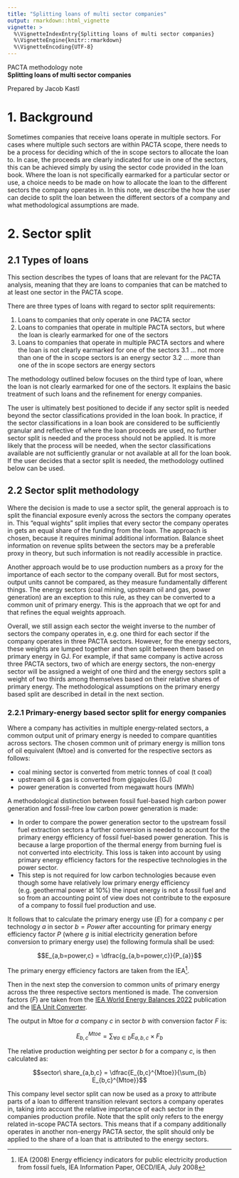 ```yaml
---
title: "Splitting loans of multi sector companies"
output: rmarkdown::html_vignette
vignette: >
  %\VignetteIndexEntry{Splitting loans of multi sector companies}
  %\VignetteEngine{knitr::rmarkdown}
  %\VignetteEncoding{UTF-8}
---
```


PACTA methodology note\
**Splitting loans of multi sector companies**

Prepared by Jacob Kastl

# 1. Background

Sometimes companies that receive loans operate in multiple sectors. For cases where multiple such sectors are within PACTA scope, there needs to be a process for deciding which of the in scope sectors to allocate the loan to. In case, the proceeds are clearly indicated for use in one of the sectors, this can be achieved simply by using the sector code provided in the loan book. Where the loan is not specifically earmarked for a particular sector or use, a choice needs to be made on how to allocate the loan to the different sectors the company operates in. In this note, we describe the how the user can decide to split the loan between the different sectors of a company and what methodological assumptions are made.

# 2. Sector split

## 2.1 Types of loans

This section describes the types of loans that are relevant for the PACTA analysis, meaning that they are loans to companies that can be matched to at least one sector in the PACTA scope.

There are three types of loans with regard to sector split requirements:

1. Loans to companies that only operate in one PACTA sector
2. Loans to companies that operate in multiple PACTA sectors, but where the loan is clearly earmarked for one of the sectors
3. Loans to companies that operate in multiple PACTA sectors and where the loan is not clearly earmarked for one of the sectors
3.1 ... not more than one of the in scope sectors is an energy sector
3.2 ... more than one of the in scope sectors are energy sectors

The methodology outlined below focuses on the third type of loan, where the loan is not clearly earmarked for one of the sectors. It explains the basic treatment of such loans and the refinement for energy companies.

The user is ultimately best positioned to decide if any sector split is needed beyond the sector classifications provided in the loan book. In practice, if the sector classifications in a loan book are considered to be sufficiently granular and reflective of where the loan proceeds are used, no further sector split is needed and the process should not be applied. It is more likely that the process will be needed, when the sector classifications available are not sufficiently granular or not available at all for the loan book. If the user decides that a sector split is needed, the methodology outlined below can be used.

## 2.2 Sector split methodology

Where the decision is made to use a sector split, the general approach is to split the financial exposure evenly across the sectors the company operates in. This "equal wights" split implies that every sector the company operates in gets an equal share of the funding from the loan. The approach is chosen, because it requires minimal additional information. Balance sheet information on revenue splits between the sectors may be a preferable proxy in theory, but such information is not readily accessible in practice.

Another approach would be to use production numbers as a proxy for the importance of each sector to the company overall. But for most sectors, output units cannot be compared, as they measure fundamentally different things. The energy sectors (coal mining, upstream oil and gas, power generation) are an exception to this rule, as they can be converted to a common unit of primary energy. This is the approach that we opt for and that refines the equal weights approach.

Overall, we still assign each sector the weight inverse to the number of sectors the company operates in, e.g. one third for each sector if the company operates in three PACTA sectors. However, for the energy sectors, these weights are lumped together and then split between them based on primary energy in GJ. For example, if that same company is active across three PACTA sectors, two of which are energy sectors, the non-energy sector will be assigned a weight of one third and the energy sectors split a weight of two thirds among themselves based on their relative shares of primary energy. The methodological assumptions on the primary energy based split are described in detail in the next section.

### 2.2.1 Primary-energy based sector split for energy companies

Where a company has activities in multiple energy-related sectors, a common output unit of primary energy is needed to compare quantities across sectors. The chosen common unit of primary energy is million tons of oil equivalent (Mtoe) and is converted for the respective sectors as follows:

- coal mining sector is converted from metric tonnes of coal (t coal)
- upstream oil & gas is converted from gigajoules (GJ)
- power generation is converted from megawatt hours (MWh)

A methodological distinction between fossil fuel-based high carbon power generation and fossil-free low carbon power generation is made:

- In order to compare the power generation sector to the upstream fossil fuel extraction sectors a further conversion is needed to account for the primary energy efficiency of fossil fuel-based power generation. This is because a large proportion of the thermal energy from burning fuel is not converted into electricity. This loss is taken into account by using primary energy efficiency factors for the respective technologies in the power sector.
- This step is not required for low carbon technologies because even though some have relatively low primary energy efficiency (e.g. geothermal power at 10%) the input energy is not a fossil fuel and so from an accounting point of view does not contribute to the exposure of a company to fossil fuel production and use.

It follows that to calculate the primary energy use ($E$) for a company $c$ per technology $a$ in sector $b = Power$ after accounting for primary energy efficiency factor $P$ (where $g$ is initial electricity generation before conversion to primary energy use) the following formula shall be used:

$$E_{a,b=power,c} = \dfrac{g_{a,b=power,c}}{P_{a}}$$

The primary energy efficiency factors are taken from the IEA[^1].

[^1]: IEA (2008) Energy efficiency indicators for public electricity production from fossil fuels, IEA Information Paper, OECD/IEA, July 2008

Then in the next step the conversion to common units of primary energy across the three respective sectors mentioned is made. The conversion factors ($F$) are taken from the [IEA World Energy Balances 2022](http://wds.iea.org/wds/pdf/WORLDBAL_Documentation.pdf) publication and the [IEA Unit Converter](https://www.iea.org/data-and-statistics/data-tools/unit-converter).

The output in Mtoe for $a$ company $c$ in sector $b$ with conversion factor $F$ is:

$$E_{b,c}^{Mtoe} = \sum_{\forall a \in b} E_{a,b,c} \times F_{b}$$

The relative production weighting per sector $b$ for a company $c$, is then calculated as:

$$sector\ share_{a,b,c} = \dfrac{E_{b,c}^{Mtoe}}{\sum_{b} E_{b,c}^{Mtoe}}$$

This company level sector split can now be used as a proxy to attribute parts of a loan to different transition relevant sectors a company operates in, taking into account the relative importance of each sector in the companies production profile. Note that the split only refers to the energy related in-scope PACTA sectors. This means that if a company additionally operates in another non-energy PACTA sector, the split should only be applied to the share of a loan that is attributed to the energy sectors.
